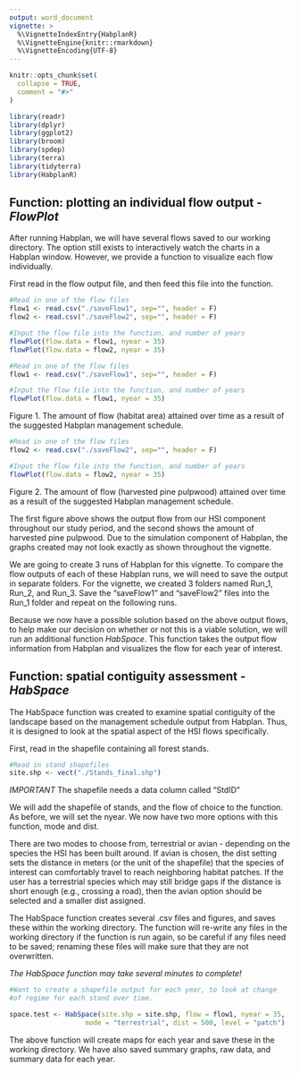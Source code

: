 ---
output: word_document
vignette: >
  %\VignetteIndexEntry{HabplanR}
  %\VignetteEngine{knitr::rmarkdown}
  %\VignetteEncoding{UTF-8}
---

```{r, include = FALSE}
knitr::opts_chunk$set(
  collapse = TRUE,
  comment = "#>"
)
```


```{r, include = FALSE, echo = F}

library(readr)
library(dplyr)
library(ggplot2)
library(broom)
library(spdep)
library(terra)
library(tidyterra)
library(HabplanR)

```


## Function: plotting an individual flow output - _FlowPlot_

After running Habplan, we will have several flows saved to our working directory. The option still exists to interactively watch  the charts in a Habplan window. However, we provide a function to  visualize each flow individually. 

First read in the flow output file, and then feed this file into the function.

```{r flow.plot.1, warning = FALSE, echo = T, eval = F}
#Read in one of the flow files
flow1 <- read.csv("./saveFlow1", sep="", header = F)
flow2 <- read.csv("./saveFlow2", sep="", header = F)

#Input the flow file into the function, and number of years
flowPlot(flow.data = flow1, nyear = 35)
flowPlot(flow.data = flow2, nyear = 35)

```

```{r flow.plot.t1, warning = FALSE, echo = F, eval = T}

#Read in one of the flow files
flow1 <- read.csv("./saveFlow1", sep="", header = F)

#Input the flow file into the function, and number of years
flowPlot(flow.data = flow1, nyear = 35)

```

Figure 1. The amount of flow (habitat area) attained over time as a result of the suggested Habplan management schedule.

```{r flow.plot.t2, warning = FALSE, echo = F, eval = T}

#Read in one of the flow files
flow2 <- read.csv("./saveFlow2", sep="", header = F)

#Input the flow file into the function, and number of years
flowPlot(flow.data = flow2, nyear = 35)

```

Figure 2. The amount of flow (harvested pine pulpwood) attained over time as a result of the suggested Habplan management schedule.

The first figure above shows the output flow from our HSI component throughout our study period, and the second shows the amount of harvested pine pulpwood. Due to the simulation component of Habplan, the graphs created may not look exactly as shown throughout the vignette. 

We are going to create 3 runs of Habplan for this vignette. To compare the flow outputs of each of these Habplan runs, we will need to save the output in separate folders. For the vignette, we created 3 folders named Run_1, Run_2, and Run_3. Save the "saveFlow1" and "saveFlow2" files into the Run_1 folder and repeat on the following runs. 

Because we now have a possible solution based on the above output flows, to help make our decision on whether or not this is a viable solution, we will run an additional function _HabSpace_. This function takes the output flow information from Habplan and visualizes the flow for each year of interest.

## Function: spatial contiguity assessment - _HabSpace_

The HabSpace function was created to examine spatial contiguity of the landscape based on the management schedule output from Habplan. Thus, it is designed to look at the spatial aspect of the HSI flows specifically. 

First, read in the shapefile containing all forest stands.

```{r space.data, warning = FALSE, echo = T, eval = F}

#Read in stand shapefiles
site.shp <- vect("./Stands_final.shp")

```

_IMPORTANT_ The shapefile needs a data column called "StdID"

We will add the shapefile of stands, and the flow of choice to the function. As before, we will set the nyear. We now have two more options with this function, mode and dist. 

There are two modes to choose from, terrestrial or avian - depending on the species the HSI has been built around. If avian is chosen, the dist setting sets the distance in meters (or the unit of the shapefile) that the species of interest can comfortably travel to reach neighboring habitat patches. If the user has a terrestrial species which may still bridge gaps if the distance is short enough (e.g., crossing a road), then the avian option should be selected and a smaller dist assigned. 

The HabSpace function creates several .csv files and figures, and saves these within the working directory. The function will re-write any files in the working directory if the function is run again, so be careful if any files need to be saved; renaming these files will make sure that they are not overwritten.

_The HabSpace function may take several minutes to complete!_ 

```{r hab.space, warning = FALSE, echo = T, eval = F}

#Want to create a shapefile output for each year, to look at change
#of regime for each stand over time.

space.test <- HabSpace(site.shp = site.shp, flow = flow1, nyear = 35,
                   mode = "terrestrial", dist = 500, level = "patch")

```

The above function will create maps for each year and save these in the working directory. We have also saved summary graphs, raw data, and summary data for each year.

